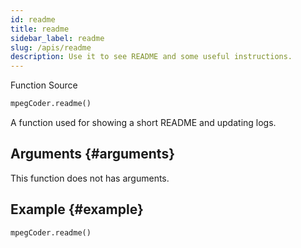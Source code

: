 ```yaml
---
id: readme
title: readme
sidebar_label: readme
slug: /apis/readme
description: Use it to see README and some useful instructions.
---
```




<p>
  <InlineIcon icon={mdiFunctionVariant}/> Function
  <Splitter />
  <SourceURL ver="3.1.0" url="MpegPyd.h#L158">
    <InlineIcon icon={octFileCode16}/> Source
  </SourceURL>
</p>

```python
mpegCoder.readme()
```

A function used for showing a short README and updating logs.

## Arguments {#arguments}

This function does not has arguments.

## Example {#example}

```python
mpegCoder.readme()
```
